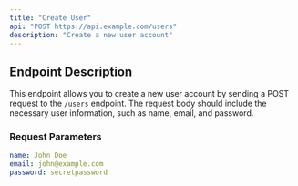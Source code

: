 ```yaml
---
title: "Create User"
api: "POST https://api.example.com/users"
description: "Create a new user account"
---
```


## Endpoint Description

This endpoint allows you to create a new user account by sending a POST request to the `/users` endpoint. The request body should include the necessary user information, such as name, email, and password.

### Request Parameters

```yaml
name: John Doe
email: john@example.com
password: secretpassword
```
